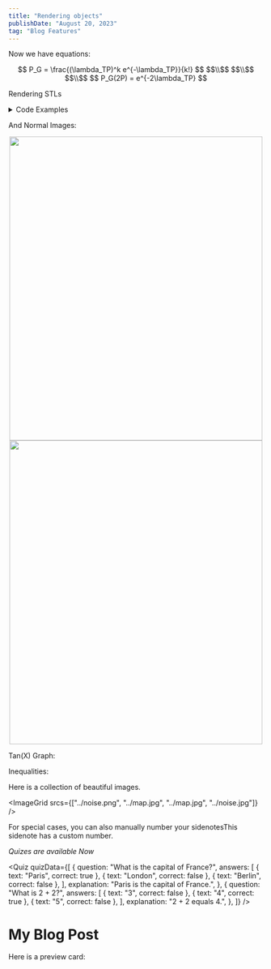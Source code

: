 ```yaml
---
title: "Rendering objects"
publishDate: "August 20, 2023"
tag: "Blog Features"
---
```

Now we have equations:
<center> 
$$ P_G = \frac{(\lambda_TP)^k e^{-\lambda_TP}}{k!} $$
$$\\$$
$$\\$$
$$\\$$
$$ P_G(2P) = e^{-2\lambda_TP} $$
</center>

Rendering STLs

<MeshRenderSwitch url="../full_bot.stl"/>

<details>
<summary>Code Examples</summary>
```js
console.log('Hi pluto!')
```
</details>


And Normal Images:
<center><img src="../map.jpg" width="500" height="600"/></center>

<center><img src="../images/drone.png" width="500" height="600"/></center>

Tan(X) Graph:

<HelloFx />

Inequalities:

<InequalitiesExample />

Here is a collection of beautiful images.

<ImageGrid srcs={["../noise.png", "../map.jpg", "../map.jpg", "../noise.jpg"]} />

<BlogSuggestion link="/blog/default" title="Generating default blog items" />

For special cases, you can also manually number your sidenotes<Sidenote number={42}>This sidenote has a custom number</Sidenote>.

*Quizes are available Now*

<Quiz quizData={[
  {
    question: "What is the capital of France?",
    answers: [
      { text: "Paris", correct: true },
      { text: "London", correct: false },
      { text: "Berlin", correct: false },
    ],
    explanation: "Paris is the capital of France.",
  },
  {
    question: "What is 2 + 2?",
    answers: [
      { text: "3", correct: false },
      { text: "4", correct: true },
      { text: "5", correct: false },
    ],
    explanation: "2 + 2 equals 4.",
  },
]} />

# My Blog Post

Here is a preview card:

<PreviewLink
    title="Introduction to React"
    link="https://example.com/react-intro"
    summary="This article covers the fundamental concepts of React, including components, props, and state."
/>
